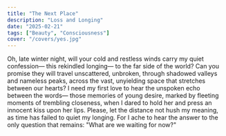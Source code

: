 ```yaml
---
title: "The Next Place"
description: "Loss and Longing"
date: "2025-02-21"
tags: ["Beauty", "Consciousness"]
cover: "/covers/yes.jpg"
---
```


Oh, late winter night,
will your cold and restless winds
carry my quiet confession—
this rekindled longing—
to the far side of the world?
Can you promise they will travel
unscattered, unbroken,
through shadowed valleys and nameless peaks,
across the vast, unyielding space
that stretches between our hearts?
I need my first love to hear
the unspoken echo between the words—
those memories of young desire,
marked by fleeting moments
of trembling closeness,
when I dared to hold her
and press an innocent kiss upon her lips.
Please, let the distance not hush my meaning,
as time has failed to quiet my longing.
For I ache to hear the answer
to the only question that remains:
"What are we waiting for now?"